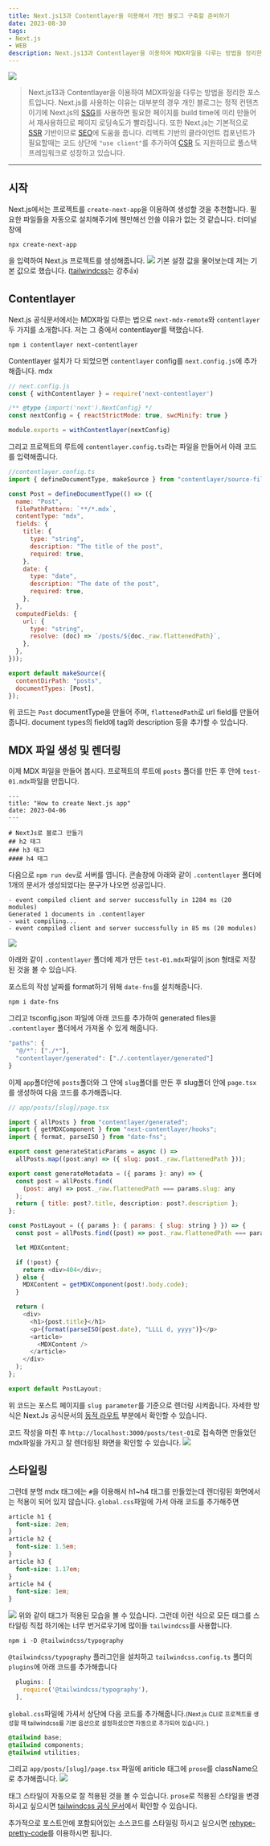 ```yaml
---
title: Next.js13과 Contentlayer을 이용해서 개인 블로그 구축할 준비하기
date: 2023-08-30
tags:
- Next.js
- WEB
description: Next.js13과 Contentlayer을 이용하여 MDX파일을 다루는 방법을 정리한 포스트입니다.
---
```


![](/images/thumbnails/nextjs.png)

> Next.js13과 Contentlayer을 이용하여 MDX파일을 다루는 방법을 정리한 포스트입니다.
Next.js를 사용하는 이유는 대부분의 경우 개인 블로그는 정적 컨텐츠이기에 Next.js의 
[SSG](https://nextjs.org/docs/pages/building-your-application/rendering/static-site-generation)를 사용하면
필요한 페이지를 build time에 미리 만들어서 재사용하므로 페이지 로딩속도가 빨라집니다. 또한 Next.js는 기본적으로
[SSR](https://nextjs.org/docs/pages/building-your-application/rendering/server-side-rendering) 기반이므로
[SEO](https://nextjs.org/learn/seo/introduction-to-seo)에 도움을 줍니다.
리액트 기반의 클라이언트 컴포넌트가 필요할때는 코드 상단에 `"use client"`를 추가하여
[CSR](https://nextjs.org/docs/pages/building-your-application/rendering/client-side-rendering)
도 지원하므로 풀스택 프레임워크로 성장하고 있습니다.

***

## 시작
Next.js에서는 프로젝트를 `create-next-app`을 이용하여 생성할 것을 추천합니다. 필요한 파일들을 자동으로
설치해주기에 웬만해선 안쓸 이유가 없는 것 같습니다. 터미널 창에 
```
npx create-next-app
```

을 입력하여 Next.js 프로젝트를 생성해줍니다.
![](/images/8.30/8.30.image1.png)
기본 설정 값을 물어보는데 저는 기본 값으로 했습니다. ([tailwindcss](https://tailwindcss.com/)는 강추👍)

## Contentlayer

Next.js 공식문서에서는 MDX파일 다루는 법으로 `next-mdx-remote`와 `contentlayer` 두 가지를 소개합니다.
저는 그 중에서 contentlayer를 택했습니다.

```
npm i contentlayer next-contentlayer
```
Contentlayer 설치가 다 되었으면 `contentlayer` config를 `next.config.js`에 추가해줍니다.
mdx 
```js
// next.config.js
const { withContentlayer } = require('next-contentlayer')

/** @type {import('next').NextConfig} */
const nextConfig = { reactStrictMode: true, swcMinify: true }

module.exports = withContentlayer(nextConfig)
```
그리고 프로젝트의 루트에 `contentlayer.config.ts`라는 파일을 만들어서 아래 코드를 입력해줍니다.
```js
//contentlayer.config.ts
import { defineDocumentType, makeSource } from "contentlayer/source-files";

const Post = defineDocumentType(() => ({
  name: "Post",
  filePathPattern: `**/*.mdx`,
  contentType: "mdx",
  fields: {
    title: {
      type: "string",
      description: "The title of the post",
      required: true,
    },
    date: {
      type: "date",
      description: "The date of the post",
      required: true,
    },
  },
  computedFields: {
    url: {
      type: "string",
      resolve: (doc) => `/posts/${doc._raw.flattenedPath}`,
    },
  },
}));

export default makeSource({
  contentDirPath: "posts",
  documentTypes: [Post],
});
```
위 코드는 `Post` documentType을 만들어 주며, `flattenedPath`로 url field를 만들어 줍니다.
document types의 field에 tag와 description 등을 추가할 수 있습니다.
## MDX 파일 생성 및 렌더링
이제 MDX 파일을 만들어 봅시다. 프로젝트의 루트에 `posts` 폴더를 만든 후 안에 `test-01.mdx`파일을 만듭니다.

```
---
title: "How to create Next.js app"
date: 2023-04-06
---

# NextJs로 블로그 만들기
## h2 태그
### h3 태그
#### h4 태그
```
다음으로 `npm run dev`로 서버를 엽니다. 콘솔창에 아래와 같이 `.contentlayer` 폴더에
1개의 문서가 생성되었다는 문구가 나오면 성공입니다.

```
- event compiled client and server successfully in 1284 ms (20 modules)
Generated 1 documents in .contentlayer
- wait compiling...
- event compiled client and server successfully in 85 ms (20 modules)
```
![](/images/8.30/8.30.image2.png)

아래와 같이 `.contentlayer` 폴더에 제가 만든 `test-01.mdx`파일이 json 형태로 저장된 것을 볼 수 있습니다.

포스트의 작성 날짜를 format하기 위해 `date-fns`를 설치해줍니다.
```
npm i date-fns
```
그리고 tsconfig.json 파일에 아래 코드를 추가하여 generated files을  `.contentlayer` 폴더에서 가져올 수 
있게 해줍니다.
```js
"paths": {
  "@/*": ["./*"],
  "contentlayer/generated": ["./.contentlayer/generated"]
}
```

이제 `app`폴더안에 `posts`폴더와 그 안에 `slug`폴더를 만든 후 slug폴더 안에 `page.tsx`를 생성하여 
다음 코드를 추가해줍니다.

```js
// app/posts/[slug]/page.tsx

import { allPosts } from "contentlayer/generated";
import { getMDXComponent } from "next-contentlayer/hooks";
import { format, parseISO } from "date-fns";

export const generateStaticParams = async () =>
  allPosts.map((post:any) => ({ slug: post._raw.flattenedPath }));

export const generateMetadata = ({ params }: any) => {
  const post = allPosts.find(
    (post: any) => post._raw.flattenedPath === params.slug: any
  );
  return { title: post?.title, description: post?.description };
};

const PostLayout = ({ params }: { params: { slug: string } }) => {
  const post = allPosts.find((post) => post._raw.flattenedPath === params.slug);

  let MDXContent;

  if (!post) {
    return <div>404</div>;
  } else {
    MDXContent = getMDXComponent(post!.body.code);
  }

  return (
    <div>
      <h1>{post.title}</h1>
      <p>{format(parseISO(post.date), "LLLL d, yyyy")}</p>
      <article>
        <MDXContent />
      </article>
    </div>
  );
};

export default PostLayout;
```

위 코드는 포스트 페이지를 `slug parameter`를 기준으로 렌더링 시켜줍니다. 자세한 방식은 Next.Js 공식문서의
[동적 라우트](https://nextjs.org/docs/pages/building-your-application/routing/dynamic-routes) 부분에서 확인할 수 있습니다.

코드 작성을 마친 후 `http://localhost:3000/posts/test-01`로 접속하면
만들었던 mdx파일을 가지고 잘 렌더링된 화면을 확인할 수 있습니다.
![](/images/8.30/8.30.image3.png)
## 스타일링
그런데 분명 mdx 태그에는 `#`을 이용해서 h1~h4 태그를 만들었는데 렌더링된 화면에서는 적용이 되어 있지 않습니다.
`global.css`파일에 가서 아래 코드를 추가해주면

```css
article h1 {
  font-size: 2em;
}
article h2 {
  font-size: 1.5em;
}
article h3 {
  font-size: 1.17em;
}
article h4 {
  font-size: 1em;
}
```

![](/images/8.30/8.30.image4.png)
위와 같이 태그가 적용된 모습을 볼 수 있습니다. 그런데 이런 식으로 모든 태그를 스타일링 직접 하기에는 너무 번거로우기에 
많이들 `tailwindcss`를 사용합니다.

```
npm i -D @tailwindcss/typography
```

`@tailwindcss/typography` 플러그인을 설치하고 `tailwindcss.config.ts` 폴더의 `plugins`에 아래 코드를
추가해줍니다
```js
  plugins: [
    require('@tailwindcss/typography'),
  ],
```

`global.css`파일에 가셔서 상단에 다음 코드를 추가해줍니다.<small>(Next.js CLI로 프로젝트를 생성할 때 tailwindcss를 기본 옵션으로 설정하셨으면 자동으로 추가되어 있습니다. )</small>
```css
@tailwind base;
@tailwind components;
@tailwind utilities;
```

그리고 `app/posts/[slug]/page.tsx` 파일에 ariticle 태그에 `prose`를 className으로 추가해줍니다.
![](/images/8.30/8.30.image5.png)

태그 스타일이 자동으로 잘 적용된 것을 볼 수 있습니다. `prose`로 적용된 스타일을 변경하시고 싶으시면
[tailwindcss 공식 문서](https://tailwindcss.com/docs/typography-plugin)에서 확인할 수 있습니다.

추가적으로 포스트안에 포함되어있는 소스코드를 스타일링 하시고 싶으시면
[rehype-pretty-code](https://rehype-pretty-code.netlify.app/)를 이용하시면 됩니다.


